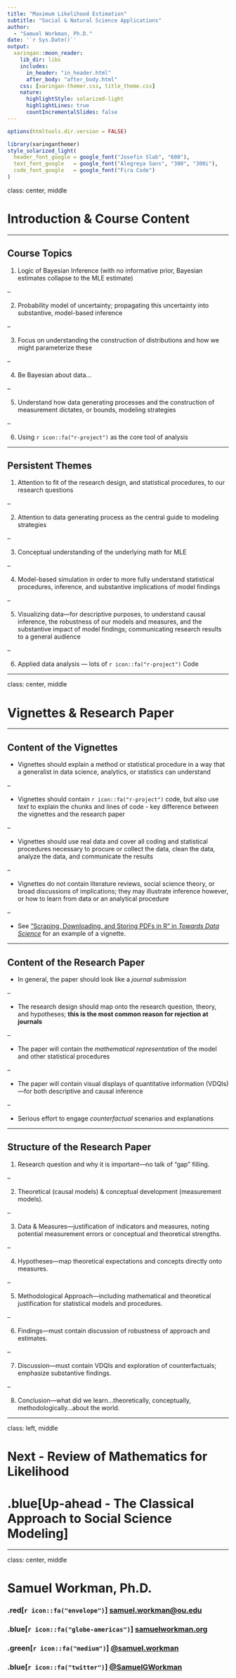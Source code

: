 ```yaml
---
title: "Maximum Likelihood Estimation"
subtitle: "Social & Natural Science Applications"  
author: 
  - "Samuel Workman, Ph.D."
date: '`r Sys.Date()`'
output:
  xaringan::moon_reader:
    lib_dir: libs
    includes:
      in_header: "in_header.html"
      after_body: "after_body.html"
    css: [xaringan-themer.css, title_theme.css]
    nature:
      highlightStyle: solarized-light
      highlightLines: true
      countIncrementalSlides: false
---
```


```r
options(htmltools.dir.version = FALSE)
```

```r
library(xaringanthemer)
style_solarized_light(
  header_font_google = google_font("Josefin Slab", "600"),
  text_font_google   = google_font("Alegreya Sans", "300", "300i"),
  code_font_google   = google_font("Fira Code")
)
```

class: center, middle

# Introduction & Course Content

---

## Course Topics

1. Logic of Bayesian Inference (with no informative prior, Bayesian estimates collapse to the MLE estimate)

--

2. Probability model of uncertainty; propagating this uncertainty into
substantive, model-based inference

--

3. Focus on understanding the construction of distributions and how we
might parameterize these

--

4. Be Bayesian about data...

--

5. Understand how data generating processes and the construction of measurement dictates, or bounds, modeling strategies

--

6. Using `r icon::fa("r-project")` as the core tool of analysis

---

## Persistent Themes

1. Attention to fit of the research design, and statistical procedures, to our research questions

--

2. Attention to data generating process as the central guide to modeling
strategies

--

3. Conceptual understanding of the underlying math for MLE

--

4. Model-based simulation in order to more fully understand statistical
procedures, inference, and substantive implications of model findings

--

5. Visualizing data---for descriptive purposes, to understand causal inference, the robustness of our models and measures, and the
substantive impact of model findings; communicating research results to
a general audience

--

6. Applied data analysis --- lots of `r icon::fa("r-project")` Code

---

class: center, middle

# Vignettes & Research Paper

---

## Content of the Vignettes

* Vignettes should explain a method or statistical procedure in a way that a generalist in data science, analytics, or statistics can understand

--

* Vignettes should contain `r icon::fa("r-project")` code, but also use *text* to explain the chunks and lines of code - key difference between the vignettes and the research paper

--

* Vignettes should use real data and cover all coding and statistical procedures necessary to procure or collect the data, clean the data, analyze the data, and communicate the results

--

* Vignettes do not contain literature reviews, social science theory, or broad discussions of implications; they may illustrate inference however, or how to learn from data or an analytical procedure

--

* See ["Scraping, Downloading, and Storing PDFs in R" in *Towards Data Science*](https://towardsdatascience.com/scraping-downloading-and-storing-pdfs-in-r-367a0a6d9199) for an example of a vignette.

---

## Content of the Research Paper

* In general, the paper should look like a *journal submission*

--

* The research design should map onto the research question, theory, and
hypotheses; **this is the most common reason for rejection at journals**

--

* The paper will contain the *mathematical representation* of the model
and other statistical procedures

--

* The paper will contain visual displays of quantitative information
(VDQIs)---for both descriptive and causal inference

--

* Serious effort to engage *counterfactual* scenarios and explanations

---

## Structure of the Research Paper

1. Research question and why it is important—no talk of "gap" filling.

--

2. Theoretical (causal models) & conceptual development (measurement
models).

--

3. Data & Measures---justification of indicators and measures, noting
potential measurement errors or conceptual and theoretical strengths.

--

4.  Hypotheses---map theoretical expectations and concepts directly onto
measures.

--

5. Methodological Approach---including mathematical and theoretical
justification for statistical models and procedures.

--

6. Findings---must contain discussion of robustness of approach and
estimates.

--

7. Discussion---must contain VDQIs and exploration of counterfactuals;
emphasize substantive findings.

--

8. Conclusion---what did we learn...theoretically, conceptually,
methodologically...about the world.

---

class: left, middle

# Next - Review of Mathematics for Likelihood

# .blue[Up-ahead - The Classical Approach to Social Science Modeling]

---

class: center, middle

# Samuel Workman, Ph.D.

### .red[`r icon::fa("envelope")`] [samuel.workman@ou.edu](mailto:samuel.workman@ou.edu)

### .blue[`r icon::fa("globe-americas")`] [samuelworkman.org](https://www.samuelworkman.org)

### .green[`r icon::fa("medium")`] [@samuel.workman](https://medium.com/@samuel.workman)

### .blue[`r icon::fa("twitter")`] [@SamuelGWorkman](https://twitter.com/SamuelGWorkman)